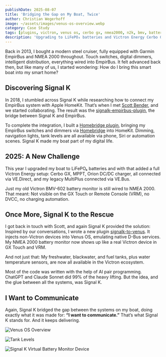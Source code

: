 ```yaml
---
publishDate: 2025-08-07
title: 'Bridging the Gap on My Boat, Twice'
author: Christian Wegerhoff
image: ~/assets/images/venus-os-overview.webp
category: Case Study
tags: [plugins, victron, venus os, cerbo gx, nmea2000, n2k, bmv, battery, levels, sensors, homekit, homebridge]
description: 'Upgrading to LiFePO₄ batteries and Victron Energy Cerbo GX, Signal K once again bridged the gap between isolated systems on my boat. With a new plugin injecting NMEA 2000 data into Venus OS, everything from battery monitor to tank levels is now visible in GX Touch and VRM.'
---
```


Back in 2013, I bought a modern steel cruiser, fully equipped with Garmin EmpirBus and NMEA 2000 throughout. Touch switches, digital dimmers, intelligent distribution, everything wired into EmpirBus. It felt advanced back then, but like many of us, I started wondering: How do I bring this smart boat into my smart home?

## Discovering Signal K

In 2018, I stumbled across Signal K while researching how to connect my EmpirBus system with Apple HomeKit. That’s when I met [Scott Bender](https://github.com/sbender9), and we started collaborating. The result was the [signalk-empirbus-plugin](https://www.npmjs.com/package/signalk-empirbus-plugin), the bridge between Signal K and EmpirBus.

To complete the integration, I built a [Homebridge plugin](https://www.npmjs.com/package/homebridge-signalk), bringing my EmpirBus switches and dimmers via [Homebridge](https://homebridge.io) into HomeKit. Dimming, navigation lights, tank levels are all available via phone, Siri or automation scenes. Signal K made my boat part of my digital life.

## 2025: A New Challenge

This year I upgraded my boat to LiFePO₄ batteries and with that added a full Victron Energy setup: Cerbo GX, MPPT, Orion DC/DC charger, all connected via VE.Direct, and my legacy MultiPlus connected via VE.Bus.

Just my old Victron BMV-602 battery monitor is still wired to NMEA 2000. That meant: Not visible on the GX Touch or Remote Console (VRM), no DVCC, no charging automation.

## Once More, Signal K to the Rescue

I got back in touch with Scott, and again Signal K provided the solution: Inspired by our conversations, I wrote a new plugin [signalk-to-venus](https://www.npmjs.com/package/signalk-to-venus). It injects non-Victron devices into Venus OS, emulating native D-Bus services. My NMEA 2000 battery monitor now shows up like a real Victron device in GX Touch and VRM.

And not just that: My freshwater, blackwater, and fuel tanks, plus water temperature sensors, are now all available in the Victron ecosystem.

Most of the code was written with the help of AI pair programming. ChatGPT and Claude Sonnet did 99% of the heavy lifting. But the idea, and the glue between all the systems, was Signal K.

## I Want to Communicate

Again, Signal K bridged the gap between the systems on my boat, doing exactly what it was made for: **“I want to communicate.”** That’s what Signal K stands for. And it keeps delivering.

![Venus OS Overview](/images/posts/signal-k-bridging-the-gap-on-my-boat-twice/venus-os-overview.webp)

![Tank Levels](/images/posts/signal-k-bridging-the-gap-on-my-boat-twice/venus-os-levels.webp)

![Signal K Virtual Battery Monitor Device](/images/posts/signal-k-bridging-the-gap-on-my-boat-twice/signalk-virtual-battery-monitor.webp)
